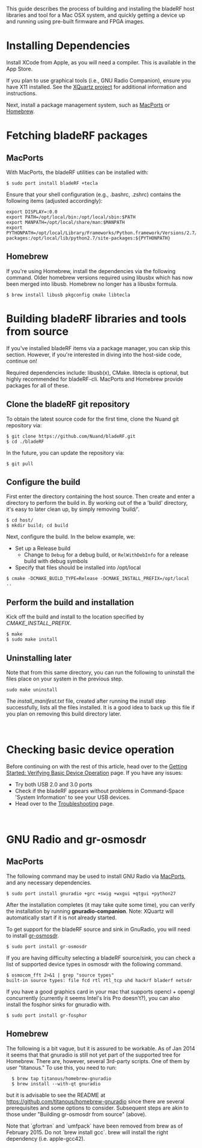 This guide describes the process of building and installing the bladeRF host libraries and tool for a Mac OSX system, and quickly getting a device up and running using pre-built firmware and FPGA images.

= Installing Dependencies =

Install XCode from Apple, as you will need a compiler. This is available in the App Store.

If you plan to use graphical tools (i.e., GNU Radio Companion), ensure you have X11 installed. See the [http://xquartz.macosforge.org/landing/ XQuartz project] for additional information and instructions.

Next, install a package management system, such as [http://www.macports.org/ MacPorts] or [http://brew.sh/ Homebrew].

= Fetching bladeRF packages =

== MacPorts ==

With MacPorts, the bladeRF utilities can be installed with:

<pre>$ sudo port install bladeRF +tecla</pre>

Ensure that your shell configuration (e.g., .bashrc, .zshrc) contains the following items (adjusted accordingly):
<pre>
export DISPLAY=:0.0
export PATH=/opt/local/bin:/opt/local/sbin:$PATH
export MANPATH=/opt/local/share/man:$MANPATH
export PYTHONPATH=/opt/local/Library/Frameworks/Python.framework/Versions/2.7/lib/python2.7/site-packages:/opt/local/lib/python2.7/site-packages:${PYTHONPATH}
</pre>

== Homebrew==

If you're using Homebrew, install the dependencies via the following command. Older homebrew versions required using libusbx which has now been merged into libusb. Homebrew no longer has a libusbx formula.

<pre>$ brew install libusb pkgconfig cmake libtecla</pre>

= Building bladeRF libraries and tools from source =
If you've installed bladeRF items via a package manager, you can skip this section.  However, if you're interested in diving into the host-side code, continue on!

Required dependencies include: libusb(x), CMake.  libtecla is optional, but highly recommended for bladeRF-cli.  MacPorts and Homebrew provide packages for all of these. 

== Clone the bladeRF git repository ==

To obtain the latest source code for the first time, clone the Nuand git repository via:
<pre>
$ git clone https://github.com/Nuand/bladeRF.git
$ cd ./bladeRF
</pre>

In the future, you can update the repository via:
<pre>
$ git pull
</pre>

== Configure the build ==

First enter the directory containing the host source. Then create and enter a directory to perform the build in. By working out of the a 'build' directory, it's easy to later clean up, by simply removing 'build/'.

<pre>
$ cd host/
$ mkdir build; cd build
</pre>


Next, configure the build. In the below example, we:
* Set up a Release build
** Change to <code>Debug</code> for a debug build, or <code>RelWithDebInfo</code> for a release build with debug symbols
* Specify that files should be installed into /opt/local

<pre>
$ cmake -DCMAKE_BUILD_TYPE=Release -DCMAKE_INSTALL_PREFIX=/opt/local ..
</pre>

== Perform the build and installation ==

Kick off the build and install to the location specified by ''CMAKE_INSTALL_PREFIX''.

<pre>
$ make
$ sudo make install
</pre>

== Uninstalling later ==
Note that from this same directory, you can run the following to uninstall the files place on your system in the previous step. <pre>sudo make uninstall</pre> 

The ''install_manifest.txt'' file, created after running the install step successfully, lists all the files installed.  It is a good idea to back up this file if you plan on removing this build directory later.

<br>

= Checking basic device operation =

Before continuing on with the rest of this article, head over to the [[Getting Started: Verifying Basic Device Operation]] page. If you have any issues:
* Try both USB 2.0 and 3.0 ports
* Check if the bladeRF appears without problems in Command-Space 'System Information' to see your USB devices.
* Head over to the [[Troubleshooting]] page.

<br>

= GNU Radio and gr-osmosdr =

== MacPorts ==

The following command may be used to install GNU Radio via [https://trac.macports.org/browser/trunk/dports/science/gnuradio/Portfile MacPorts], and any necessary dependencies.

<pre>
$ sudo port install gnuradio +grc +swig +wxgui +qtgui +python27
</pre>

After the installation completes (it may take quite some time), you can verify the installation by running '''gnuradio-companion'''. Note: XQuartz will automatically start if it is not already started.

To get support for the bladeRF source and sink in GnuRadio, you will need to install [https://trac.macports.org/browser/trunk/dports/science/gr-osmosdr/Portfile gr-osmosdr]. 

<pre>
$ sudo port install gr-osmosdr
</pre>

If you are having difficulty selecting a bladeRF source/sink, you can check a list of supported device types in osmosdr with the following command.

<pre>
$ osmocom_fft 2>&1 | grep "source types"
built-in source types: file fcd rtl rtl_tcp uhd hackrf bladerf netsdr 
</pre>

If you have a good graphics card in your mac that supports opencl + opengl concurrently (currently it seems Intel's Iris Pro doesn't?), you can also install the fosphor sinks for gnuradio with.

<pre>
$ sudo port install gr-fosphor
</pre>

== Homebrew ==
The following is a bit vague, but it is assured to be workable.
As of Jan 2014 it seems that that gnuradio is still not yet part of the supported tree for Homebrew.
There are, however, several 3rd-party scripts.  One of them by user "titanous."
To use this, you need to run:
<pre>
  $ brew tap titanous/homebrew-gnuradio
  $ brew install --with-qt gnuradio
</pre>
but it is advisable to see the README at https://github.com/titanous/homebrew-gnuradio since
there are several prerequisites and some options to consider.
Subsequent steps are akin to those under "Building gr-osmosdr from source" (above).

Note that `gfortran` and `umfpack` have been removed from brew as of February 2015.  Do not `brew install gcc`.  brew will install the right dependency (i.e. apple-gcc42).